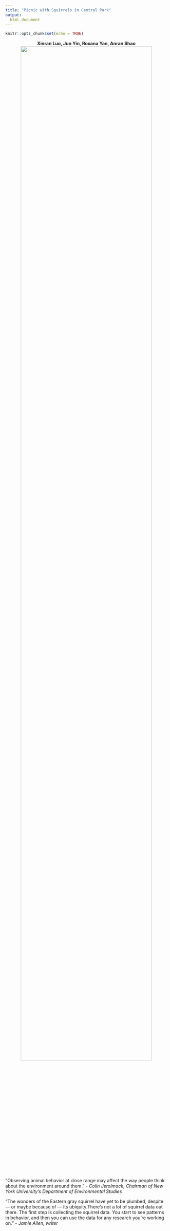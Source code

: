 ```yaml
---
title: "Picnic with Squirrels in Central Park"
output: 
  html_document
---
```

<style type="text/css">

h1.title {
  font-size: 45px;
  color: BLACK;
  text-align: center;
}

</style>

```r
knitr::opts_chunk$set(echo = TRUE)
```

<center> __Xinran Luo, Jun Yin, Roxana Yan, Anran Shao __ </center>

<center> __<img src="squirrel1.jpg" style="width:90%">__ </center>


"Observing animal behavior at close range may affect the way people think about the environment around them." 
- *Colin Jerolmack, Chairman of New York University’s Department of Environmental Studies*

"The wonders of the Eastern gray squirrel have yet to be plumbed, despite — or maybe because of — its ubiquity.There’s not a lot of squirrel data out there. The first step is collecting the squirrel data. You start to see patterns in behavior, and then you can use the data for any research you’re working on." - *Jamie Allen, writer*







